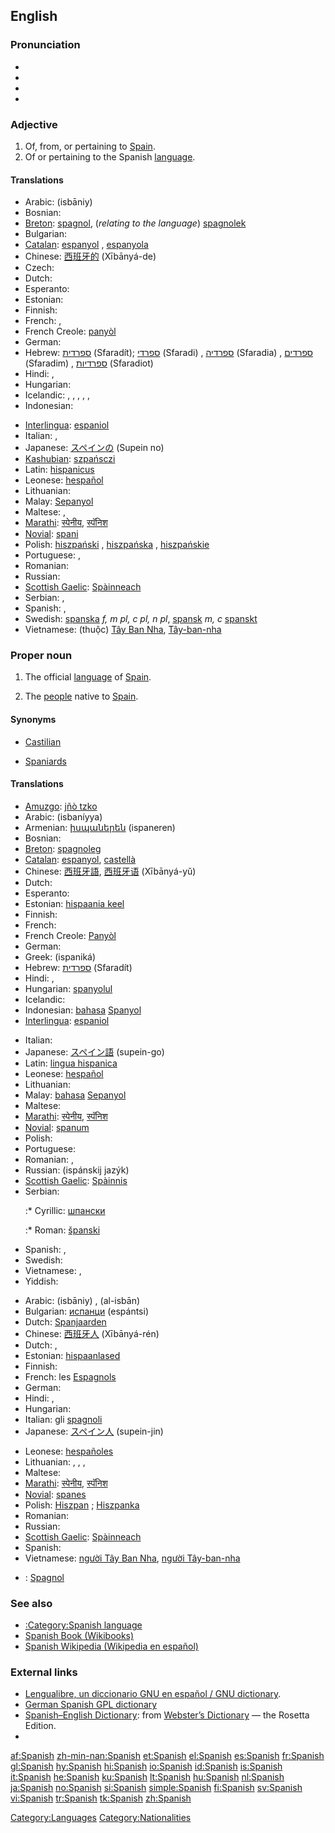{{interwiktionary|code=es}}
==English==
{{wikipedia}}

===Pronunciation===
* {{enPR|spă'nĭsh}}
* {{IPA|/ˈspænɪʃ/}}
* {{SAMPA|/"sp{nIS/}}
* {{audio|en-us-Spanish.ogg|Audio (US)}}

===Adjective===
{{en-adj|-}}

# Of, from, or pertaining to [[Spain]].
# Of or pertaining to the Spanish [[language]].

====Translations====
{{trans-top|of, from, or pertaining to Spain}}
* Arabic: {{Arab|[[إسباني]]}} (isbāniy)
* Bosnian: {{t+|bs|španski|m}}
* [[Breton]]: [[spagnol]], (''relating to the language'') [[spagnolek]]
* Bulgarian: {{t+|bg|испански|m|tr=ispánski|sc=Cyrl}}
* [[Catalan]]: [[espanyol]] {{m}}, [[espanyola]] {{f}}
* Chinese: [[西班牙的]] (Xībānyá-de)
* Czech: {{t-|cs|španělský|m}}
* Dutch: {{t+|nl|Spaans}}
* Esperanto: {{t+|eo|hispana|xs=Esperanto}}
* Estonian: {{t-|et|hispaania}}
* Finnish: {{t+|fi|espanjalainen}}
* French: {{t+|fr|espagnol|m}}, {{t+|fr|espagnole|f}}
* French Creole: [[panyòl]]
* German: {{t+|de|spanisch}}
* Hebrew: [[ספרדית]] (Sfaradít); [[ספרדי]] (Sfaradi) {{m}}, [[ספרדיה]] (Sfaradia) {{f}}, [[ספרדים]] (Sfaradim) {{m|p}}, [[ספרדיות]] (Sfaradiot) {{f|p}}
* Hindi: {{t-|hi|स्पेनीय|sc=Deva|xs=Hindi}}, {{t-|hi|स्पॅनिश|sc=Deva|xs=Hindi}}
* Hungarian: {{t+|hu|spanyol}}
* Icelandic: {{t+|is|spænskur|m}}, {{t-|is|spænsk|f}}, {{t-|is|spænskt|n}}, {{t-|is|spænskir|m|p}}, {{t-|is|spænskar|f|p}}, {{t-|is|spænsk|n|p}}
* Indonesian: {{t-|id|Spanyol|xs=Indonesian}}
{{trans-mid}}
* [[Interlingua]]: [[espaniol]]
* Italian: {{t+|it|spagnolo|m}}, {{t+|it|spagnola|f}}
* Japanese: [[スペイン]][[の]] (Supein no)
* [[Kashubian]]: [[szpańsczi]]
* Latin: [[hispanicus]]
* Leonese: [[hespañol]]
* Lithuanian: {{t+|lt|ispanų|xs=Lithuanian}}
* Malay: [[Sepanyol]]
* Maltese: {{t-|mt|Spanjol|m|xs=Maltese}}, {{t-|mt|Spanjola|f|xs=Maltese}}
* [[Marathi]]: [[स्पेनीय]], [[स्पॅनिश]]
* [[Novial]]: [[spani]]
* Polish: [[hiszpański]] {{m}}, [[hiszpańska]] {{f}}, [[hiszpańskie]] {{n}}
* Portuguese: {{t+|pt|espanhol|m}}, {{t+|pt|espanhola|f}}
* Romanian: {{t-|ro|spaniol}}
* Russian: {{t+|ru|испанский|tr=ispánskij|sc=Cyrl}}
* [[Scottish Gaelic]]: [[Spàinneach]] {{m}}
* Serbian: {{t-|sr|шпански|m|sc=Cyrl}}, {{t-|sr|španski|m|sc=Cyrl}}
* Spanish: {{t+|es|español|m}}, {{t+|es|española|f}}
* Swedish: [[spanska]] ''f, m pl, c pl, n pl'', [[spansk]] ''m, c'' [[spanskt]] {{n}}
* Vietnamese: (thuộc) [[Tây Ban Nha]], [[Tây-ban-nha]] <!-- If the following orthography is to be kept, it belongs only as an alternative spelling in the Vietnamese entries: Vietnamese2020: Tâybannha -->
{{trans-bottom}}

===Proper noun===
{{en-proper noun}}

# The official [[language]] of [[Spain]].
# {{context|used as the collective plural|“the Spanish”}} The [[people]] native to [[Spain]].

====Synonyms====
* {{sense|language}} [[Castilian]]
* {{sense|people}} [[Spaniard]]s

====Translations====
{{trans-top|language}}
* [[Amuzgo]]: [[jñò tzko]]
* Arabic: {{Arab|[[إسبانية]]}} (isbaníyya) {{f}}
* Armenian: [[իսպաներեն]] (ispaneren)
* Bosnian: {{t+|bs|španski|m}}
* [[Breton]]: [[spagnoleg]] {{m}}
* [[Catalan]]: [[espanyol]], [[castellà]]
* Chinese: [[西班牙語]], [[西班牙语]] (Xībānyá-yǔ)
* Dutch: {{t+|nl|Spaans|n}}
* Esperanto: {{t+|eo|hispana|xs=Esperanto}}
* Estonian: [[hispaania keel]]
* Finnish: {{t+|fi|espanja}}
* French: {{t+|fr|espagnol|m}}
* French Creole: [[Panyòl]]
* German: {{t+|de|Spanisch|n}}
* Greek: {{t+|el|ισπανικά|n|p|sc=Grek}} (ispaniká)
* Hebrew: [[ספרדית]] (Sfaradít)
* Hindi: {{t-|hi|स्पेनीय|sc=Deva|xs=Hindi}}, {{t-|hi|स्पॅनिश|sc=Deva|xs=Hindi}}
* Hungarian: [[spanyolul]]
* Icelandic: {{t+|is|spænska}}
* Indonesian: [[bahasa]] [[Spanyol]]
* [[Interlingua]]: [[espaniol]]
{{trans-mid}}
* Italian: {{t+|it|spagnolo|m}}
* Japanese: [[スペイン語]] (supein-go)
* Latin: [[lingua hispanica]]
* Leonese: [[hespañol]]
* Lithuanian: {{t+|lt|ispanų kalba|xs=Lithuanian}}
* Malay: [[bahasa]] [[Sepanyol]]
* Maltese: {{t-|mt|l-Ispanjol|xs=Maltese}}
* [[Marathi]]: [[स्पेनीय]], [[स्पॅनिश]]
* [[Novial]]: [[spanum]]
* Polish: {{t+|pl|hiszpański}}
* Portuguese: {{t+|pt|espanhol}}
* Romanian: {{t-|ro|limba spaniolă|f}}, {{t+|ro|spaniolă|f}}
* Russian: {{t+|ru|испанский|sc=Cyrl}} {{t+|ru|язык|sc=Cyrl}} (ispánskij jazýk) {{m}}
* [[Scottish Gaelic]]: [[Spàinnis]] {{f}}
* Serbian:
*:* Cyrillic: [[шпански]] {{m}}
*:* Roman: [[španski]] {{m}}
* Spanish: {{t+|es|español|m}}, {{t+|es|castellano|m}}
* Swedish: {{t+|sv|spanska}}
* Vietnamese: {{t+|vi|tiếng Tây Ban Nha|xs=Vietnamese}}, {{t+|vi|tiếng Tây-ban-nha|xs=Vietnamese}}
* Yiddish: {{t+|yi|שפּאַניש|tr=shpanish|sc=Hebr|xs=Yiddish}}
{{trans-bottom}}

{{trans-top|people native to Spain}}
* Arabic: {{Arab|[[إسباني]]}} (isbāniy) {{m}}, {{Arab|[[الاسبان]]}} (al-isbān) {{m}}
* Bulgarian: [[испанци]] (espántsi) {{p}}
* Dutch: [[Spanjaarden]] {{p}}
* Chinese: [[西班牙人]] (Xībānyá-rén)
* Dutch: {{t+|nl|Spanjaard|m}}, {{t+|nl|Spaanse|f}}
* Estonian: [[hispaanlased]] {{p}}
* Finnish: {{t+|fi|espanjalainen}}
* French: les [[Espagnol]]s {{p}}
* German: {{t+|de|Spanier|p|alt=die Spanier}}
* Hindi: {{t-|hi|स्पेनीय|sc=Deva|xs=Hindi}}, {{t-|hi|स्पॅनिश|sc=Deva|xs=Hindi}}
* Hungarian: {{t-|hu|spanyolok|p}}
* Italian: gli [[spagnolo|spagnoli]] {{p}}
* Japanese: [[スペイン人]] (supein-jin)
{{trans-mid}}
* Leonese: [[hespañol]]es
* Lithuanian: {{t+|lt|ispanas|m|xs=Lithuanian}}, {{t+|lt|ispanė|f|xs=Lithuanian}}, {{t+|lt|ispanai|m|p|xs=Lithuanian}}, {{t+|lt|ispanės|f|p|xs=Lithuanian}}
* Maltese: {{t-|mt|Spanjoli|p|xs=Maltese}}
* [[Marathi]]: [[स्पेनीय]], [[स्पॅनिश]]
* [[Novial]]: [[spanes]]
* Polish: [[Hiszpan]] {{m}}; [[Hiszpanka]] {{f}}
* Romanian: {{t-|ro|spanioli|m|p}}
* Russian: {{t+|ru|испанец|p|alt=испанцы|tr=ispáncy|sc=Cyrl}}
* [[Scottish Gaelic]]: [[Spàinneach]] {{m}}
* Spanish: {{t+|es|español|p|alt=los españoles}}
* Vietnamese: [[người Tây Ban Nha]], [[người Tây-ban-nha]]
{{trans-bottom}}

{{checktrans-top}}
* {{ttbc|Breton}}: [[Spagnol]] {{m}}
{{trans-bottom}}

===See also===
* [[:Category:Spanish language]]
* [http://en.wikibooks.org/wiki/Spanish Spanish Book (Wikibooks)]
* [http://es.wikipedia.org/ Spanish Wikipedia (Wikipedia en español)]

===External links===
* [http://gnucvs.vlsm.org/wwwes/lengualibre/inicio.html Lengualibre, un diccionario GNU en español / GNU dictionary].
* [http://diccionario.escomposlinux.org German Spanish GPL dictionary]
* [http://www.websters-online-dictionary.org/definition/Spanish-english/ Spanish–English Dictionary]: from [http://www.websters-online-dictionary.org/ Webster’s Dictionary] — the Rosetta Edition.
* {{ethnologue|code=spa}}

[[Category:Languages]]
[[Category:Nationalities]]

[[af:Spanish]]
[[zh-min-nan:Spanish]]
[[et:Spanish]]
[[el:Spanish]]
[[es:Spanish]]
[[fr:Spanish]]
[[gl:Spanish]]
[[hy:Spanish]]
[[hi:Spanish]]
[[io:Spanish]]
[[id:Spanish]]
[[is:Spanish]]
[[it:Spanish]]
[[he:Spanish]]
[[ku:Spanish]]
[[lt:Spanish]]
[[hu:Spanish]]
[[nl:Spanish]]
[[ja:Spanish]]
[[no:Spanish]]
[[si:Spanish]]
[[simple:Spanish]]
[[fi:Spanish]]
[[sv:Spanish]]
[[vi:Spanish]]
[[tr:Spanish]]
[[tk:Spanish]]
[[zh:Spanish]]